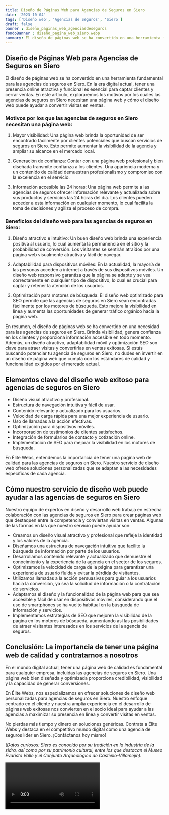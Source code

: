 ```yaml
---
title: Diseño de Páginas Web para Agencias de Seguros en Siero
date: '2023-10-04'
tags: ['Diseño web', 'Agencias de Seguros', 'Siero']
draft: false
banner : diseño_paginas_web_agenciasdeseguros
fondoBanner : diseño_pagina_web_siero.webp
summary: El diseño de páginas web se ha convertido en una herramienta fundamental para las agencias de seguros en Siero. En la era digital actual, tener una presencia online atractiva y funcional es esencial para captar clientes y cerrar ventas. En este artículo, exploraremos los motivos por los cuales las agencias de seguros en Siero necesitan una página web y cómo el diseño web puede ayudar a convertir visitas en ventas.
---
```


## Diseño de Páginas Web para Agencias de Seguros en Siero

El diseño de páginas web se ha convertido en una herramienta fundamental para las agencias de seguros en Siero. En la era digital actual, tener una presencia online atractiva y funcional es esencial para captar clientes y cerrar ventas. En este artículo, exploraremos los motivos por los cuales las agencias de seguros en Siero necesitan una página web y cómo el diseño web puede ayudar a convertir visitas en ventas.

### Motivos por los que las agencias de seguros en Siero necesitan una página web:

1. Mayor visibilidad: Una página web brinda la oportunidad de ser encontrado fácilmente por clientes potenciales que buscan servicios de seguros en Siero. Esto permite aumentar la visibilidad de la agencia y ampliar su alcance en el mercado local.

2. Generación de confianza: Contar con una página web profesional y bien diseñada transmite confianza a los clientes. Una apariencia moderna y un contenido de calidad demuestran profesionalismo y compromiso con la excelencia en el servicio.

3. Información accesible las 24 horas: Una página web permite a las agencias de seguros ofrecer información relevante y actualizada sobre sus productos y servicios las 24 horas del día. Los clientes pueden acceder a esta información en cualquier momento, lo cual facilita la toma de decisiones y agiliza el proceso de compra.

### Beneficios del diseño web para las agencias de seguros en Siero:

1. Diseño atractivo e intuitivo: Un buen diseño web brinda una experiencia positiva al usuario, lo cual aumenta la permanencia en el sitio y la probabilidad de conversión. Los visitantes se sentirán atraídos por una página web visualmente atractiva y fácil de navegar.

2. Adaptabilidad para dispositivos móviles: En la actualidad, la mayoría de las personas acceden a internet a través de sus dispositivos móviles. Un diseño web responsivo garantiza que la página se adapte y se vea correctamente en cualquier tipo de dispositivo, lo cual es crucial para captar y retener la atención de los usuarios.

3. Optimización para motores de búsqueda: El diseño web optimizado para SEO permite que las agencias de seguros en Siero sean encontradas fácilmente por los motores de búsqueda. Esto mejora la visibilidad en línea y aumenta las oportunidades de generar tráfico orgánico hacia la página web.

En resumen, el diseño de páginas web se ha convertido en una necesidad para las agencias de seguros en Siero. Brinda visibilidad, genera confianza en los clientes y proporciona información accesible en todo momento. Además, un diseño atractivo, adaptabilidad móvil y optimización SEO son clave para atraer visitas y convertirlas en ventas exitosas. Si estás buscando potenciar tu agencia de seguros en Siero, no dudes en invertir en un diseño de página web que cumpla con los estándares de calidad y funcionalidad exigidos por el mercado actual.

<GifSeo />

<Cta />

## Elementos clave del diseño web exitoso para agencias de seguros en Siero

- Diseño visual atractivo y profesional.
- Estructura de navegación intuitiva y fácil de usar.
- Contenido relevante y actualizado para los usuarios.
- Velocidad de carga rápida para una mejor experiencia de usuario.
- Uso de llamadas a la acción efectivas.
- Optimización para dispositivos móviles.
- Incorporación de testimonios de clientes satisfechos.
- Integración de formularios de contacto y cotización online.
- Implementación de SEO para mejorar la visibilidad en los motores de búsqueda.

En Élite Webs, entendemos la importancia de tener una página web de calidad para las agencias de seguros en Siero. Nuestro servicio de diseño web ofrece soluciones personalizadas que se adaptan a las necesidades específicas de cada agencia.

## Cómo nuestro servicio de diseño web puede ayudar a las agencias de seguros en Siero

Nuestro equipo de expertos en diseño y desarrollo web trabaja en estrecha colaboración con las agencias de seguros en Siero para crear páginas web que destaquen entre la competencia y conviertan visitas en ventas. Algunas de las formas en las que nuestro servicio puede ayudar son:

- Creamos un diseño visual atractivo y profesional que refleje la identidad y los valores de la agencia.
- Diseñamos una estructura de navegación intuitiva que facilite la búsqueda de información por parte de los usuarios.
- Desarrollamos contenido relevante y actualizado que demuestre el conocimiento y la experiencia de la agencia en el sector de los seguros.
- Optimizamos la velocidad de carga de la página para garantizar una experiencia de usuario fluida y evitar la pérdida de visitantes.
- Utilizamos llamadas a la acción persuasivas para guiar a los usuarios hacia la conversión, ya sea la solicitud de información o la contratación de servicios.
- Adaptamos el diseño y la funcionalidad de la página web para que sea accesible y fácil de usar en dispositivos móviles, considerando que el uso de smartphones se ha vuelto habitual en la búsqueda de información y servicios.
- Implementamos estrategias de SEO que mejoren la visibilidad de la página en los motores de búsqueda, aumentando así las posibilidades de atraer visitantes interesados en los servicios de la agencia de seguros.

## Conclusión: La importancia de tener una página web de calidad y contratarnos a nosotros

En el mundo digital actual, tener una página web de calidad es fundamental para cualquier empresa, incluidas las agencias de seguros en Siero. Una página web bien diseñada y optimizada proporciona credibilidad, visibilidad y la capacidad de generar conversiones.

En Élite Webs, nos especializamos en ofrecer soluciones de diseño web personalizadas para agencias de seguros en Siero. Nuestro enfoque centrado en el cliente y nuestra amplia experiencia en el desarrollo de páginas web exitosas nos convierten en el socio ideal para ayudar a las agencias a maximizar su presencia en línea y convertir visitas en ventas.

No pierdas más tiempo y dinero en soluciones genéricas. Contrata a Élite Webs y destaca en el competitivo mundo digital como una agencia de seguros líder en Siero. ¡Contáctanos hoy mismo!

*(Datos curiosos: Siero es conocido por su tradición en la industria de la sidra, así como por su patrimonio cultural, entre los que destacan el Museo Evaristo Valle y el Conjunto Arqueológico de Castiello-Villamejín).*

<Video />

<CtaBot job='Agencias de Seguros' city='Siero'/>

<Gmaps query='Siero+españa+maps' />